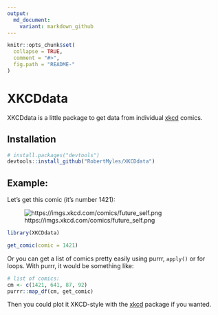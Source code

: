 ```yaml
---
output: 
  md_document:
    variant: markdown_github
---
```


<!-- README.md is generated from README.Rmd. Please edit that file -->

```r
knitr::opts_chunk$set(
  collapse = TRUE,
  comment = "#>",
  fig.path = "README-"
)
```

# XKCDdata

XKCDdata is a little package to get data from individual [xkcd](https://xkcd.com/) comics.

## Installation
 
```r
# install.packages("devtools")
devtools::install_github("RobertMyles/XKCDdata")
```

## Example:  

Let's get this comic (it's number 1421):  

![https://imgs.xkcd.com/comics/future_self.png](https://imgs.xkcd.com/comics/future_self.png) 


```r
library(XKCDdata)

get_comic(comic = 1421)

```


Or you can get a list of comics pretty easily using purrr, `apply()` or for loops. With purrr, it would be something like: 

```r
# list of comics:
cm <- c(1421, 641, 87, 92)
purrr::map_df(cm, get_comic)
```

Then you could plot it XKCD-style with the [xkcd](http://xkcd.r-forge.r-project.org/) package if you wanted. 
